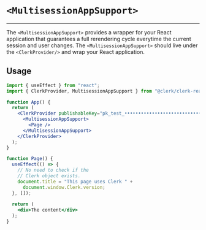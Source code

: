 
# `<MultisessionAppSupport>`
---
The `<MultisessionAppSupport>` provides a wrapper for your React application that guarantees a full rerendering cycle everytime the current session and user changes. The `<MultisessionAppSupport>` should live under the `<ClerkProvider/>` and wrap your React application.

## Usage

```jsx copy filename="app.tsx"
import { useEffect } from "react";
import { ClerkProvider, MultisessionAppSupport } from "@clerk/clerk-react";

function App() {
  return (
    <ClerkProvider publishableKey="pk_test_••••••••••••••••••••••••••••••••••">
      <MultisessionAppSupport>
        <Page />  
      </MultisessionAppSupport>
    </ClerkProvider>
  );
}

function Page() {
  useEffect(() => {
    // No need to check if the 
    // Clerk object exists.
    document.title = "This page uses Clerk " + 
      document.window.Clerk.version;
  }, []);
  
  return (
    <div>The content</div>
  );
}
```
